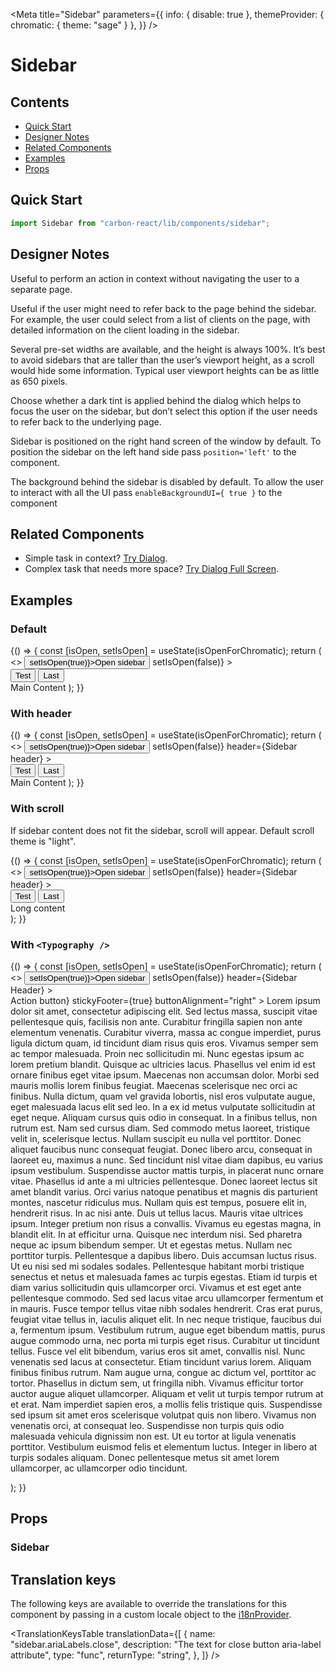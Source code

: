 



<Meta
  title="Sidebar"
  parameters={{
    info: { disable: true },
    themeProvider: { chromatic: { theme: "sage" } },
  }}
/>

# Sidebar

## Contents

- [Quick Start](#quick-start)
- [Designer Notes](#designer-notes)
- [Related Components](#related-components)
- [Examples](#examples)
- [Props](#props)

## Quick Start

```javascript
import Sidebar from "carbon-react/lib/components/sidebar";
```

## Designer Notes

Useful to perform an action in context without navigating the user to a separate page.

Useful if the user might need to refer back to the page behind the sidebar. For example, the user could select from a list of clients on the page, with detailed information on the client loading in the sidebar.

Several pre-set widths are available, and the height is always 100%. It’s best to avoid sidebars that are taller than the user’s viewport height, as a scroll would hide some information. Typical user viewport heights can be as little as 650 pixels.

Choose whether a dark tint is applied behind the dialog which helps to focus the user on the sidebar, but don’t select this option if the user needs to refer back to the underlying page.

Sidebar is positioned on the right hand screen of the window by default.
To position the sidebar on the left hand side pass `position='left'` to the component.

The background behind the sidebar is disabled by default. To allow the user to interact
with all the UI pass `enableBackgroundUI={ true }` to the component

## Related Components

- Simple task in context? [Try Dialog](/?path=/docs/dialog--default-story "Try Dialog").
- Complex task that needs more space? [Try Dialog Full Screen](/?path=/docs/dialog-full-screen--default-story "Try Dialog Full Screen").

## Examples

### Default

<Canvas>
  <Story name="default">
    {() => {
      const [isOpen, setIsOpen] = useState(isOpenForChromatic);
      return (
        <>
          <Button onClick={() => setIsOpen(true)}>Open sidebar</Button>
          <Sidebar
            aria-label="sidebar"
            open={isOpen}
            onCancel={() => setIsOpen(false)}
          >
            <div>
              <Button buttonType="primary">Test</Button>
              <Button buttonType="secondary" ml={2}>
                Last
              </Button>
            </div>
            Main Content
          </Sidebar>
        </>
      );
    }}
  </Story>
</Canvas>

### With header

<Canvas>
  <Story name="with header">
    {() => {
      const [isOpen, setIsOpen] = useState(isOpenForChromatic);
      return (
        <>
          <Button onClick={() => setIsOpen(true)}>Open sidebar</Button>
          <Sidebar
            open={isOpen}
            onCancel={() => setIsOpen(false)}
            header={<Typography variant="h3">Sidebar header</Typography>}
          >
            <div>
              <Button buttonType="primary">Test</Button>
              <Button buttonType="secondary" ml={2}>
                Last
              </Button>
            </div>
            Main Content
          </Sidebar>
        </>
      );
    }}
  </Story>
</Canvas>

### With scroll

If sidebar content does not fit the sidebar, scroll will appear. Default scroll theme is "light".

<Canvas>
  <Story name="with scroll">
    {() => {
      const [isOpen, setIsOpen] = useState(isOpenForChromatic);
      return (
        <>
          <Button onClick={() => setIsOpen(true)}>Open sidebar</Button>
          <Sidebar
            open={isOpen}
            onCancel={() => setIsOpen(false)}
            header={<Typography variant="h3">Sidebar header</Typography>}
          >
            <div>
              <Button buttonType="primary">Test</Button>
              <Button buttonType="secondary" ml={2}>
                Last
              </Button>
            </div>
            <div style={{ marginBottom: 3000 }}>Long content</div>
          </Sidebar>
        </>
      );
    }}
  </Story>
</Canvas>

### With `<Typography />`

<Canvas>
  <Story name="with typography">
    {() => {
      const [isOpen, setIsOpen] = useState(isOpenForChromatic);
      return (
        <>
          <Button onClick={() => setIsOpen(true)}>Open sidebar</Button>
          <Sidebar
            aria-label="sidebar"
            position="left"
            open={isOpen}
            onCancel={() => setIsOpen(false)}
            header={<Typography variant="h3">Sidebar Header</Typography>}
          >
            <Form
              rightSideButtons={<Button>Action button</Button>}
              stickyFooter={true}
              buttonAlignment="right"
            >
              <Typography variant="p">
                Lorem ipsum dolor sit amet, consectetur adipiscing elit. Sed
                lectus massa, suscipit vitae pellentesque quis, facilisis non
                ante. Curabitur fringilla sapien non ante elementum venenatis.
                Curabitur viverra, massa ac congue imperdiet, purus ligula
                dictum quam, id tincidunt diam risus quis eros. Vivamus semper
                sem ac tempor malesuada. Proin nec sollicitudin mi. Nunc egestas
                ipsum ac lorem pretium blandit. Quisque ac ultricies lacus.
                Phasellus vel enim id est ornare finibus eget vitae ipsum.
                Maecenas non accumsan dolor. Morbi sed mauris mollis lorem
                finibus feugiat. Maecenas scelerisque nec orci ac finibus. Nulla
                dictum, quam vel gravida lobortis, nisl eros vulputate augue,
                eget malesuada lacus elit sed leo. In a ex id metus vulputate
                sollicitudin at eget neque. Aliquam cursus quis odio in
                consequat.
              </Typography>
              <Typography variant="p">
                In a finibus tellus, non rutrum est. Nam sed cursus diam. Sed
                commodo metus laoreet, tristique velit in, scelerisque lectus.
                Nullam suscipit eu nulla vel porttitor. Donec aliquet faucibus
                nunc consequat feugiat. Donec libero arcu, consequat in laoreet
                eu, maximus a nunc. Sed tincidunt nisl vitae diam dapibus, eu
                varius ipsum vestibulum. Suspendisse auctor mattis turpis, in
                placerat nunc ornare vitae. Phasellus id ante a mi ultricies
                pellentesque. Donec laoreet lectus sit amet blandit varius. Orci
                varius natoque penatibus et magnis dis parturient montes,
                nascetur ridiculus mus. Nullam quis est tempus, posuere elit in,
                hendrerit risus.
              </Typography>
              <Typography variant="p">
                In ac nisi ante. Duis ut tellus lacus. Mauris vitae ultrices
                ipsum. Integer pretium non risus a convallis. Vivamus eu egestas
                magna, in blandit elit. In at efficitur urna. Quisque nec
                interdum nisi. Sed pharetra neque ac ipsum bibendum semper. Ut
                et egestas metus. Nullam nec porttitor turpis. Pellentesque a
                dapibus libero.
              </Typography>
              <Typography variant="p">
                Duis accumsan luctus risus. Ut eu nisi sed mi sodales sodales.
                Pellentesque habitant morbi tristique senectus et netus et
                malesuada fames ac turpis egestas. Etiam id turpis et diam
                varius sollicitudin quis ullamcorper orci. Vivamus et est eget
                ante pellentesque commodo. Sed sed lacus vitae arcu ullamcorper
                fermentum et in mauris. Fusce tempor tellus vitae nibh sodales
                hendrerit. Cras erat purus, feugiat vitae tellus in, iaculis
                aliquet elit. In nec neque tristique, faucibus dui a, fermentum
                ipsum. Vestibulum rutrum, augue eget bibendum mattis, purus
                augue commodo urna, nec porta mi turpis eget risus. Curabitur ut
                tincidunt tellus. Fusce vel elit bibendum, varius eros sit amet,
                convallis nisl. Nunc venenatis sed lacus at consectetur. Etiam
                tincidunt varius lorem. Aliquam finibus finibus rutrum.
              </Typography>
              <Typography variant="p">
                Nam augue urna, congue ac dictum vel, porttitor ac tortor.
                Phasellus in dictum sem, ut fringilla nibh. Vivamus efficitur
                tortor auctor augue aliquet ullamcorper. Aliquam et velit ut
                turpis tempor rutrum at et erat. Nam imperdiet sapien eros, a
                mollis felis tristique quis. Suspendisse sed ipsum sit amet eros
                scelerisque volutpat quis non libero. Vivamus non venenatis
                orci, at consequat leo. Suspendisse non turpis quis odio
                malesuada vehicula dignissim non est. Ut eu tortor at ligula
                venenatis porttitor. Vestibulum euismod felis et elementum
                luctus. Integer in libero at turpis sodales aliquam. Donec
                pellentesque metus sit amet lorem ullamcorper, ac ullamcorper
                odio tincidunt.
              </Typography>
            </Form>
          </Sidebar>
        </>
      );
    }}
  </Story>
</Canvas>

## Props

### Sidebar

<ArgsTable of={Sidebar} />

## Translation keys

The following keys are available to override the translations for this component by passing in a custom locale object to the
[i18nProvider](https://carbon.sage.com/?path=/story/documentation-i18n--page).

<TranslationKeysTable
  translationData={[
    {
      name: "sidebar.ariaLabels.close",
      description: "The text for close button aria-label attribute",
      type: "func",
      returnType: "string",
    },
  ]}
/>
